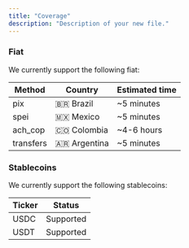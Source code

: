 ```yaml
---
title: "Coverage"
description: "Description of your new file."
---
```


### Fiat

We currently support the following fiat:

| Method    | Country      | Estimated time |
| --------- | ------------ | -------------- |
| pix       | 🇧🇷 Brazil    | \~5 minutes    |
| spei      | 🇲🇽 Mexico    | \~5 minutes    |
| ach_cop   | 🇨🇴 Colombia  | \~4-6 hours    |
| transfers | 🇦🇷 Argentina | \~5 minutes    |

### Stablecoins

We currently support the following stablecoins:

| Ticker | Status    |
| ------ | --------- |
| USDC   | Supported |
| USDT   | Supported |
